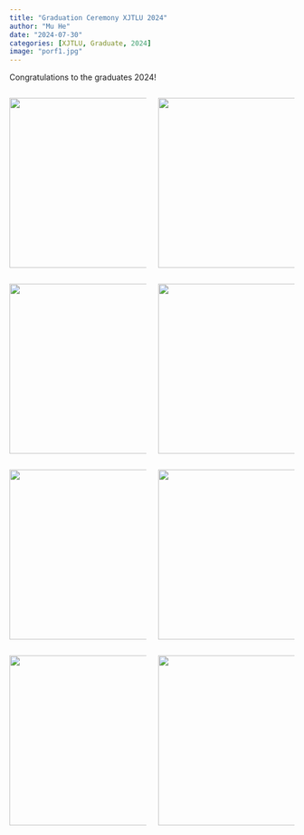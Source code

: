 ```yaml
---
title: "Graduation Ceremony XJTLU 2024"
author: "Mu He"
date: "2024-07-30"
categories: [XJTLU, Graduate, 2024]
image: "porf1.jpg"
---
```


Congratulations to the graduates 2024! 

::: columns
::: {.column width="50%"}
<img src="yifan1.jpg" width="300"/>

:::

::: {.column width="50%"}
<img src="yifan2.jpg" width="300"/>
:::
:::

::: columns
::: {.column width="50%"}
<img src="qianyu2.jpg" width="300"/>

:::

::: {.column width="50%"}
<img src="qianyu3.jpg" width="300"/>
:::
:::

::: columns
::: {.column width="50%"}
<img src="jiayi1.jpg" width="300"/>

:::

::: {.column width="50%"}
<img src="jiayi2.jpg" width="300"/>
:::
:::

::: columns
::: {.column width="50%"}
<img src="xiaoyang.jpg" width="300"/>

:::

::: {.column width="50%"}
<img src="yuehan.jpg" width="300"/>
:::
:::